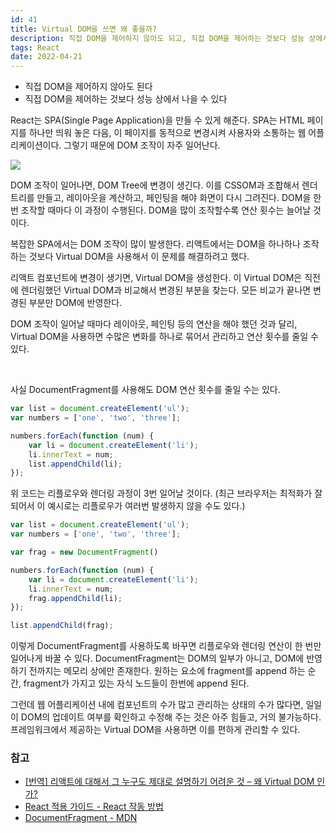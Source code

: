 ```yaml
---
id: 41
title: Virtual DOM을 쓰면 왜 좋을까?
description: 직접 DOM을 제어하지 않아도 되고, 직접 DOM을 제어하는 것보다 성능 상에서 나을 수 있다
tags: React
date: 2022-04-21
---
```



- 직접 DOM을 제어하지 않아도 된다
- 직접 DOM을 제어하는 것보다 성능 상에서 나을 수 있다

React는 SPA(Single Page Application)을 만들 수 있게 해준다. SPA는 HTML 페이지를 하나만 띄워 놓은 다음, 이 페이지를 동적으로 변경시켜 사용자와 소통하는 웹 어플리케이션이다. 그렇기 때문에 DOM 조작이 자주 일어난다.

![](https://velog.velcdn.com/images/ooooorobo/post/89b8cfdf-18ad-4cc1-8d60-15dd12eff8df/image.png)


DOM 조작이 일어나면, DOM Tree에 변경이 생긴다. 이를 CSSOM과 조합해서 렌더 트리를 만들고, 레이아웃을 계산하고, 페인팅을 해야 화면이 다시 그려진다. DOM을 한 번 조작할 때마다 이 과정이 수행된다. DOM을 많이 조작할수록 연산 횟수는 늘어날 것이다.

복잡한 SPA에서는 DOM 조작이 많이 발생한다. 리액트에서는 DOM을 하나하나 조작하는 것보다 Virtual DOM을 사용해서 이 문제를 해결하려고 했다.

리액트 컴포넌트에 변경이 생기면, Virtual DOM을 생성한다. 이 Virtual DOM은 직전에 렌더링했던 Virtual DOM과 비교해서 변경된 부분을 찾는다. 모든 비교가 끝나면 변경된 부분만 DOM에 반영한다.

DOM 조작이 일어날 때마다 레이아웃, 페인팅 등의 연산을 해야 했던 것과 달리, Virtual DOM을 사용하면 수많은 변화를 하나로 묶어서 관리하고 연산 횟수를 줄일 수 있다.

<br/>

사실 DocumentFragment를 사용해도 DOM 연산 횟수를 줄일 수는 있다.

```js
var list = document.createElement('ul');
var numbers = ['one', 'two', 'three'];

numbers.forEach(function (num) {
	var li = document.createElement('li');
	li.innerText = num;
	list.appendChild(li);
});
```

위 코드는 리플로우와 렌더링 과정이 3번 일어날 것이다. (최근 브라우저는 최적화가 잘 되어서 이 예시로는 리플로우가 여러번 발생하지 않을 수도 있다.)

```js
var list = document.createElement('ul');
var numbers = ['one', 'two', 'three'];

var frag = new DocumentFragment()

numbers.forEach(function (num) {
	var li = document.createElement('li');
	li.innerText = num;
	frag.appendChild(li);
});

list.appendChild(frag);
```

이렇게 DocumentFragment를 사용하도록 바꾸면 리플로우와 렌더링 연산이 한 번만 일어나게 바꿀 수 있다. DocumentFragment는 DOM의 일부가 아니고, DOM에 반영하기 전까지는 메모리 상에만 존재한다. 원하는 요소에 fragment를 append 하는 순간, fragment가 가지고 있는 자식 노드들이 한번에 append 된다.

그런데 웹 어플리케이션 내에 컴포넌트의 수가 많고 관리하는 상태의 수가 많다면, 일일이 DOM의 업데이트 여부를 확인하고 수정해 주는 것은 아주 힘들고, 거의 불가능하다. 프레임워크에서 제공하는 Virtual DOM을 사용하면 이를 편하게 관리할 수 있다.

### 참고
- [[번역] 리액트에 대해서 그 누구도 제대로 설명하기 어려운 것 – 왜 Virtual DOM 인가?](https://velopert.com/3236)
- [React 적용 가이드 - React 작동 방법](https://d2.naver.com/helloworld/9297403)
- [DocumentFragment - MDN](https://developer.mozilla.org/ko/docs/Web/API/DocumentFragment)

